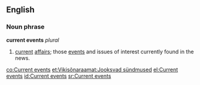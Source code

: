 ==English==
===Noun phrase===
'''current events''' ''plural''

#[[current]] [[affairs]]; those [[event]]s and issues of interest currently found in the news.

[[co:Current events]]
[[et:Vikisõnaraamat:Jooksvad sündmused]]
[[el:Current events]]
[[id:Current events]]
[[sr:Current events]]